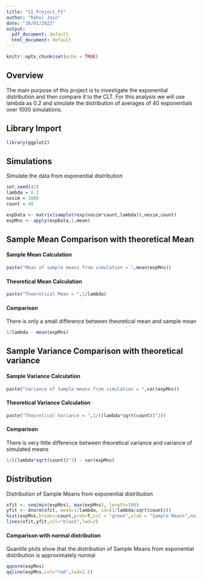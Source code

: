 ```yaml
---
title: "SI_Project_P1"
author: "Rahul Jain"
date: "30/01/2022"
output:
  pdf_document: default
  html_document: default
---
```


```r
knitr::opts_chunk$set(echo = TRUE)
```

## Overview

The main purpose of this project is to investigate the exponential distribution and then compare it to the CLT.
For this analysis we will use lambda as 0.2 and simulate the distribution of averages of 40 exponentials over 
1000 simulations.

## Library Import

```r
library(ggplot2)
```

## Simulations

Simulate the data from exponential distribution

```r
set.seed(42)
lambda = 0.2
nosim = 1000
count = 40

expData <- matrix(sample(rexp(nosim*count,lambda)),nosim,count)
expMns <- apply(expData,1,mean)
```

## Sample Mean Comparison with theoretical Mean

#### Sample Mean Calculation

```r
paste("Mean of sample means from simulation = ",mean(expMns))
```

#### Theoretical Mean Calculation

```r
paste("Theoretical Mean = ",1/lambda)
```

#### Comparison

There is only a small difference between theoretical mean and sample mean

```r
1/lambda - mean(expMns)
```


## Sample Variance Comparison with theoretical variance

#### Sample Variance Calculation

```r
paste("Variance of Sample means from simulation = ",var(expMns))
```

#### Theoretical Variance Calculation

```r
paste("Theoretical Variance = ",1/((lambda*sqrt(count))^2))
```

#### Comparison

There is very little difference between theoretical variance and variance of simulated means

```r
1/((lambda*sqrt(count))^2) - var(expMns)
```

## Distribution

Distribution of Sample Means from exponential distribution

```r
xfit <- seq(min(expMns), max(expMns), length=100)
yfit <- dnorm(xfit, mean=1/lambda, sd=(1/lambda/sqrt(count)))
hist(expMns,breaks=count,prob=T,col = "green",xlab = "Sample Means",main = "Distribution of Sample Means",ylab="Density")
lines(xfit,yfit,col="black",lwd=2)
```

#### Comparison with normal distribution

Quantile plots show that the distribution of Sample Means from exponential distribution is 
approximately normal

```r
qqnorm(expMns)
qqline(expMns,col="red",lwd=2.5)
```